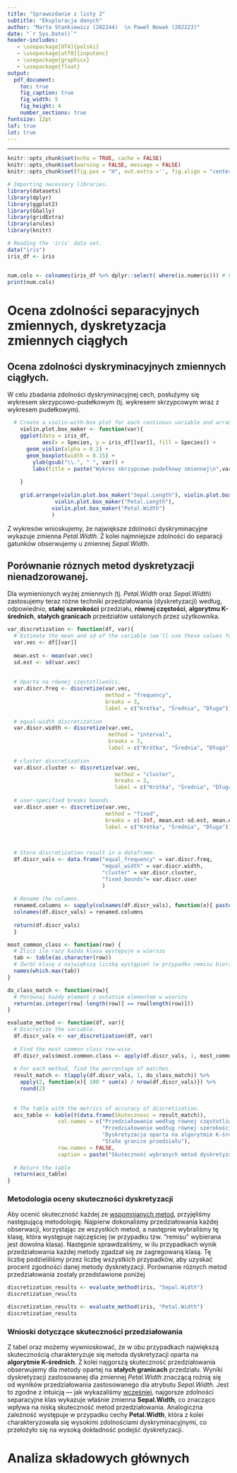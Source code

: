 ```yaml
---
title: "Sprawozdanie z listy 2"
subtitle: "Eksploracja danych"
author: "Marta Stankiewicz (282244)  \n Paweł Nowak (282223)"
date: "`r Sys.Date()`"
header-includes:
   - \usepackage[OT4]{polski}
   - \usepackage[utf8]{inputenc}
   - \usepackage{graphicx}
   - \usepackage{float}
output: 
  pdf_document:
    toc: true
    fig_caption: true
    fig_width: 5 
    fig_height: 4 
    number_sections: true
fontsize: 12pt 
lof: true
lot: true
---
```



---
```r
knitr::opts_chunk$set(echo = TRUE, cache = FALSE)
knitr::opts_chunk$set(warning = FALSE, message = FALSE) 
knitr::opts_chunk$set(fig.pos = "H", out.extra ='', fig.align = "center")

```

```r
# Importing necessary libraries.
library(datasets)
library(dplyr)
library(ggplot2)
library(GGally)
library(gridExtra)
library(arules)
library(knitr)
```



```r
# Reading the 'iris' data set.
data("iris") 
iris_df <- iris


num.cols <- colnames(iris_df %>% dplyr::select( where(is.numeric))) # Find the numerical variables.
print(num.cols)
```


# Ocena zdolności separacyjnych zmiennych, dyskretyzacja zmiennych ciągłych
## Ocena zdolności dyskryminacyjnych zmiennych ciągłych. {#discriminative_power_compare}

W celu zbadania zdolności dyskryminacyjnej cech, posłużymy się wykresem skrzypcowo-pudełkowym (tj. wykresem skrzypcowym wraz z wykresem pudełkowym). 
```r
  # Create a violin-with-box plot for each continous variable and arrange them in a figure.
    violin.plot.box_maker <- function(var){
    ggplot(data = iris_df, 
           aes(x = Species, y = iris_df[[var]], fill = Species)) +
      geom_violin(alpha = 0.2) +
      geom_boxplot(width = 0.15) +
        ylab(gsub("\\.", " ", var)) + 
        labs(title = paste("Wykres skrzypcowo-pudełkowy zmiennej\n",var))
    
    }
    
    grid.arrange(violin.plot.box_maker("Sepal.Length"), violin.plot.box_maker("Sepal.Width"),
               violin.plot.box_maker("Petal.Length"),
              violin.plot.box_maker("Petal.Width")
              )

```

Z wykresów \ref{fig:violin boxplots} wnioskujemy, że największe zdolności dyskryminacyjne wykazuje zmienna *Petal.Width*. Z kolei najmniejsze zdolności do separacji gatunków obserwujemy u zmiennej *Sepal.Width*.
\newpage

## Porównanie róznych metod dyskretyzacji nienadzorowanej. {#discretization_intro}
Dla wymienionych wyżej zmiennych (tj. *Petal.Width* oraz *Sepal.Width*) zastosujemy teraz różne techniki przedziałowania (dyskretyzacji) według, odpowiednio, **stałej szerokości** przedziału, **równej częstości**, **algorytmu K-średnich**, **stałych granicach** przedziałów ustalonych przez użytkownika.


```r
var_discretization <- function(df, var){
  # Estimate the mean and sd of the variable (we'll use these values for fixed-type discretization)
  var.vec <- df[[var]]
  
  mean.est <- mean(var.vec)
  sd.est <- sd(var.vec)
  
  
  # Oparta na równej częstotliwości.
  var.discr.freq <- discretize(var.vec, 
                               method = "frequency", 
                               breaks = 3,
                               label = c("Krótka", "Średnia", "Długa"))
  
  # equal-width discretization
  var.discr.width <- discretize(var.vec, 
                                method = "interval", 
                                breaks = 3,
                                label = c("Krótka", "Średnia", "Długa"))
  
  # cluster discretization
  var.discr.cluster <- discretize(var.vec, 
                                  method = "cluster", 
                                  breaks = 3,
                                  label = c("Krótka", "Średnia", "Długa"))
  
  # user-specified breaks bounds.
  var.discr.user <- discretize(var.vec,
                               method = "fixed",
                               breaks = c(-Inf, mean.est-sd.est, mean.est+sd.est, Inf),
                               label = c("Krótka", "Średnia", "Długa"))

  
  
  # Store discretization result in a dataframe.
  df.discr_vals <- data.frame("equal_frequency" = var.discr.freq,
                              "equal_width" = var.discr.width,
                              "cluster" = var.discr.cluster,
                              "fixed_bounds"= var.discr.user
                              )
  
  # Rename the columns.
  renamed.columns <- sapply(colnames(df.discr_vals), function(x){ paste(var, " ", x) })
  colnames(df.discr_vals) = renamed.columns
  
  return(df.discr_vals)
  }

```

```r
most_common_class <- function(row) {
  # Zlicz ile razy każda klasa występuje w wierszu
  tab <- table(as.character(row))
  # Zwróć klasę z największą liczbą wystąpień (w przypadku remisu bierze pierwszą)
  names(which.max(tab))
}

do_class_match <- function(row){
  # Porównaj każdy element z ostatnim elementem w wierszu
  return(as.integer(row[-length(row)] == row[length(row)]))
}

evaluate_method <- function(df, var){
  # Discretize the variable.
  df.discr_vals <- var_discretization(df, var)
  
  # Find the most common class row-wise.
  df.discr_vals$most.common.class <- apply(df.discr_vals, 1, most_common_class)
    
  # For each method, find the percentage of matches.
  result_match <- t(apply(df.discr_vals, 1, do_class_match)) %>% 
    apply(2, function(x){ 100 * sum(x) / nrow(df.discr_vals)}) %>%
    round(2)
  
  
  # The table with the metrics of accuracy of discretization.
  acc_table <- kable(t(data.frame(Skutecznosc = result_match)), 
                col.names = c("Przedziałowanie według równej częstotliwość", 
                              "Przedziałowanie według równej szerokości", 
                              "Dyskretyzacja oparta na algorytmie K-średnich", 
                              "Stałe granice przedziału"), 
                row.names = FALSE, 
                caption = paste("Skuteczność wybranych metod dyskretyzacji dla zmiennej", gsub("\\.", " ",var)))
  
  # Return the table
  return(acc_table)
}


```

### Metodologia oceny skuteczności dyskretyzacji
Aby ocenić skuteczność każdej ze [wspomnianych metod](#discretization_intro), przyjęliśmy następującą metodologię.
Najpierw dokonaliśmy przedziałowania każdej obserwacji, korzystając ze wszystkich metod, a następnie wybraliśmy tę klasę, która występuje najczęściej (w przypadku tzw. "remisu" wybierana jest dowolna klasa). Następnie sprawdzaliśmy, w ilu przypadkach wynik przedziałowania każdej metody zgadzał się ze zagregowaną klasą. Tę liczbę podzieliliśmy przez liczbę wszystkich przypadków, aby uzyskać procent zgodności danej metody dyskretyzacji. Porównanie róznych metod przedziałowania zostały przedstawione poniżej
```r
discretization_results <- evaluate_method(iris, "Sepal.Width")
discretization_results
```


```r
discretization_results <- evaluate_method(iris, "Petal.Width")
discretization_results
```

### Wnioski dotyczące skuteczności przedziałowania
<!-- Wtf czemu latex nie widzi referencji do binning_results1? -->
Z tabel \ref{tab:binning_results1} oraz \ref{tab:binning_results2} możemy wywnioskować, że w obu przypadkach największą skutecznością charakteryzuje się metoda dyskretyzacji oparta na **algorytmie K-średnich**. Z kolei najgorszą skuteczność przedziałowania obserwujemy dla metody opartej na **stałych granicach** przedziału.
Wyniki dyskretyzacji zastosowanej dla zmiennej *Petal.Width* znaczącą rożnią się od wyników przedziałowania zastosowanego dla atrybutu *Sepal.Width*. 
Jest to zgodne z intuicją — jak wykazaliśmy [wcześniej](#discriminative_power_compare), najgorsze zdolności separacyjne klas wykazuje właśnie zmienna **Sepal.Width**, co znacząco wpływa na niską skuteczność metod przedziałowania. Analogiczna zależność występuje w przypadku cechy **Petal.Width**, która z kolei charakteryzowała się wysokimi zdolnościami dyskryminacyjnymi, co przełożyło się na wysoką dokładność podejść dyskretyzacji. 

# Analiza składowych głównych
